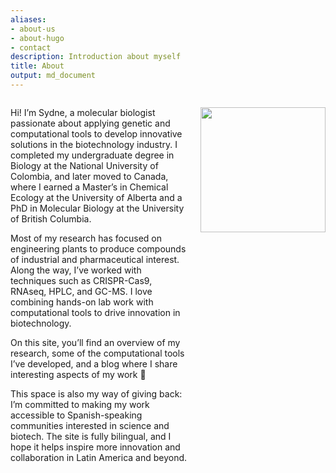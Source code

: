 ```yaml
---
aliases:
- about-us
- about-hugo
- contact
description: Introduction about myself
title: About
output: md_document
---
```


<div style="display: flex; align-items: stretch; gap: 20px;">


<div style="flex: 1;">
Hi! I’m Sydne, a molecular biologist passionate about applying genetic and computational tools to develop innovative solutions in the biotechnology industry. I completed my undergraduate degree in Biology at the National University of Colombia, and later moved to Canada, where I earned a Master’s in Chemical Ecology at the University of Alberta and a PhD in Molecular Biology at the University of British Columbia.

Most of my research has focused on engineering plants to produce compounds of industrial and pharmaceutical interest. Along the way, I’ve worked with techniques such as CRISPR-Cas9, RNAseq, HPLC, and GC-MS. I love combining hands-on lab work with computational tools to drive innovation in biotechnology.

On this site, you’ll find an overview of my research, some of the computational tools I’ve developed, and a blog where I share interesting aspects of my work 🌿

This space is also my way of giving back: I’m committed to making my work accessible to Spanish-speaking communities interested in science and biotech. The site is fully bilingual, and I hope it helps inspire more innovation and collaboration in Latin America and beyond.
</div>

<div style="flex: 0 0 auto;">
<img src="about.jpg" style="width: 200px; object-fit: cover;">
</div>

</div>


